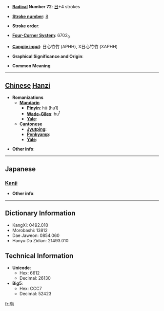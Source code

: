 * '''[[Wiktionary:Chinese radical index| Radical]] Number 72''': [[Wiktionary:Chinese radical index 日|日]]+4 strokes

* '''[[Wiktionary:Chinese total strokes index|Stroke number]]''': [[Wiktionary:Chinese total strokes index 8|8]]

* '''Stroke order''': 

* '''[[Wiktionary:Chinese four corner index|Four-Corner System]]''': 6702<sub>0</sub>

* '''[[Wiktionary:Chinese Cangjie index|Cangjie input]]''': 日心竹竹 (APHH), X日心竹竹 (XAPHH)

* '''Graphical Significance and Origin''': 

* '''Common Meaning'''

----

== [[Chinese]] [[Hanzi]] ==

* '''Romanizations'''
** '''[[Mandarin]]'''
*** '''[[Pinyin]]''': hū (hu1)
*** '''[[Wade-Giles]]''': hu<sup>1</sup>
*** '''[[Yale]]''': 
** '''[[Cantonese]]'''
*** '''[[Jyutping]]''':
*** '''[[Penkyamp]]''': 
*** '''[[Yale]]''': 

* '''Other info''': 

----

==Japanese==
===[[Kanji]]===
{{kanji|on readings=[[こつ]] (kotsu), [[こち]] (kochi), [[ぶつ]] (butsu), [[もち]] (mochi)|kun readings=[[よあけ]] (yoake)}}

* '''Other info''':  

----

== Dictionary Information ==

* KangXi: 0492.010
* Morobashi: 13812
* Dae Jaweon: 0854.060
* Hanyu Da Zidian: 21493.010

== Technical Information ==

* '''Unicode''':
** Hex: 6612
** Decimal: 26130
* '''Big5''':
** Hex: CCC7
** Decimal: 52423

[[fr:昒]]